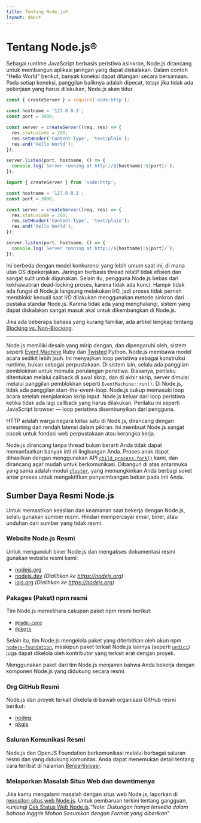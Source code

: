 ```yaml
---
title: Tentang Node.js®
layout: about
---
```


# Tentang Node.js®

Sebagai runtime JavaScript berbasis peristiwa asinkron, Node.js dirancang untuk membangun
aplikasi jaringan yang dapat diskalakan. Dalam contoh "Hello World" berikut, banyak
koneksi dapat ditangani secara bersamaan. Pada setiap koneksi, panggilan baliknya adalah
dipecat, tetapi jika tidak ada pekerjaan yang harus dilakukan, Node.js akan tidur.

```cjs
const { createServer } = require('node:http');

const hostname = '127.0.0.1';
const port = 3000;

const server = createServer((req, res) => {
  res.statusCode = 200;
  res.setHeader('Content-Type', 'text/plain');
  res.end('Hello World');
});

server.listen(port, hostname, () => {
  console.log(`Server running at http://${hostname}:${port}/`);
});
```

```mjs
import { createServer } from 'node:http';

const hostname = '127.0.0.1';
const port = 3000;

const server = createServer((req, res) => {
  res.statusCode = 200;
  res.setHeader('Content-Type', 'text/plain');
  res.end('Hello World');
});

server.listen(port, hostname, () => {
  console.log(`Server running at http://${hostname}:${port}/`);
});
```

Ini berbeda dengan model konkurensi yang lebih umum saat ini, di mana utas OS
dipekerjakan. Jaringan berbasis thread relatif tidak efisien dan sangat
sulit untuk digunakan. Selain itu, pengguna Node.js bebas dari kekhawatiran
dead-locking proses, karena tidak ada kunci. Hampir tidak ada fungsi di
Node.js langsung melakukan I/O, jadi proses tidak pernah memblokir kecuali saat I/O dilakukan menggunakan
metode sinkron dari pustaka standar Node.js. Karena tidak ada yang menghalangi, sistem yang dapat diskalakan sangat
masuk akal untuk dikembangkan di Node.js.

Jika ada beberapa bahasa yang kurang familiar, ada artikel lengkap tentang
[Blocking vs. Non-Blocking](/learn/asynchronous-work/overview-of-blocking-vs-non-blocking).

---

Node.js memiliki desain yang mirip dengan, dan dipengaruhi oleh, sistem seperti [Event Machine](https://github.com/eventmachine/eventmachine) Ruby dan [Twisted](https://twisted.org/) Python. Node.js membawa model acara sedikit lebih jauh. Ini menyajikan loop peristiwa sebagai konstruksi runtime, bukan sebagai perpustakaan. Di sistem lain, selalu ada panggilan pemblokiran untuk memulai perulangan peristiwa.
Biasanya, perilaku ditentukan melalui callback di awal skrip, dan di akhir skrip, server dimulai melalui panggilan pemblokiran seperti `EventMachine::run()`. Di Node.js, tidak ada panggilan start-the-event-loop. Node.js cukup memasuki loop acara setelah menjalankan skrip input. Node.js keluar dari loop peristiwa ketika tidak ada lagi callback yang harus dilakukan. Perilaku ini seperti JavaScript browser — loop peristiwa disembunyikan dari pengguna.

HTTP adalah warga negara kelas satu di Node.js, dirancang dengan streaming dan rendah
latensi dalam pikiran. Ini membuat Node.js sangat cocok untuk fondasi web
perpustakaan atau kerangka kerja.

Node.js dirancang tanpa thread bukan berarti Anda tidak dapat memanfaatkan banyak inti di lingkungan Anda. Proses anak dapat dihasilkan dengan menggunakan API [`child_process.fork()`](https://nodejs.org/api/child_process.html) kami, dan dirancang agar mudah untuk berkomunikasi. Dibangun di atas antarmuka yang sama adalah modul [`cluster`](https://nodejs.org/api/cluster.html), yang memungkinkan Anda berbagi soket antar proses untuk mengaktifkan penyeimbangan beban pada inti Anda.

## Sumber Daya Resmi Node.js

Untuk memastikan keaslian dan keamanan saat bekerja dengan Node.js, selalu gunakan sumber resmi. Hindari mempercayai email, biner, atau unduhan dari sumber yang tidak resmi.

### Website Node.js Resmi

Untuk mengunduh biner Node.js dan mengakses dokumentasi resmi gunakan website resmi kami:

- [nodejs.org](https://nodejs.org)
- [nodejs.dev](https://nodejs.dev) _(Dialihkan ke https://nodejs.org)_
- [iojs.org](https://iojs.org) _(Dialihkan ke https://nodejs.org)_

### Pakages (Paket) npm resmi

Tim Node.js memelihara cakupan paket npm resmi berikut:

- [`@node-core`](https://npmjs.com/~node-core)
- [`@pkgjs`](https://npmjs.com/~pkgjs)

Selain itu, tim Node.js mengelola paket yang diterbitkan oleh akun npm [`nodejs-foundation`](https://npmjs.com/~nodejs-foundation),
meskipun paket terkait Node.js lainnya (seperti [`undici`](https://www.npmjs.com/package/undici)) juga dapat dikelola oleh kontributor yang terkait erat dengan proyek.

Menggunakan paket dari tim Node.js menjamin bahwa Anda bekerja dengan komponen Node.js yang didukung secara resmi.

### Org GitHub Resmi

Node.js dan proyek terkait dikelola di bawah organisasi GitHub resmi berikut:

- [nodejs](https://github.com/nodejs)
- [pkgjs](https://github.com/pkgjs)

### Saluran Komunikasi Resmi

Node.js dan OpenJS Foundation berkomunikasi melalui berbagai saluran resmi dan yang didukung komunitas. Anda dapat menemukan detail tentang cara terlibat di halaman [Berpartisipasi](https://nodejs.org/id/about/get-involved).

### Melaporkan Masalah Situs Web dan downtimenya

Jika kamu mengalami masalah dengan situs web Node.js, laporkan di [repositori situs web Node.js](https://github.com/nodejs/nodejs.org/issues).
Untuk pembaruan terkini tentang gangguan, kunjungi [Cek Status Web Node.js](https://status.nodejs.org)._"Note: Dukungan hanya tersedia dalam bahasa Inggris Mohon Sesuaikan dengan Format yang diberikan"_
